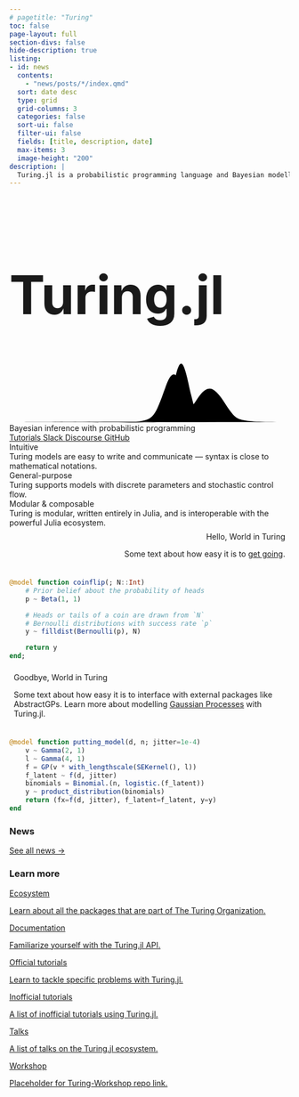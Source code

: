 ```yaml
---
# pagetitle: "Turing"
toc: false
page-layout: full
section-divs: false
hide-description: true
listing:
- id: news
  contents:
    - "news/posts/*/index.qmd"
  sort: date desc
  type: grid
  grid-columns: 3
  categories: false
  sort-ui: false
  filter-ui: false
  fields: [title, description, date]
  max-items: 3
  image-height: "200"
description: |
  Turing.jl is a probabilistic programming language and Bayesian modelling framework for the Julia programming language.
---
```


```{=html}
<div class="line-graph">
  <div class="upperContent">
    <h1 style="font-size:6rem;">Turing.jl</h1>
  </div>
  <div class="Animation">
    <svg viewBox="0 0 2300 498" xmlns="http://www.w3.org/2000/svg">
      <path class="line line1"
        d="M0 487 C1155.53 487 1320.502 502.995 1391.761 461.5C1453.584 425.5 1467.657 399 1509.375 344.5C1551.093 290 1586.276 213 1645.586 213C1704.895 213 1776.77 350.5 1806.425 389C1875.39 478.535 1871.263 486.5 2300 487"/>
      <path class="line line2"
        d="M0 486.5 C223.96 486.5 883.72 484.016 977.94 484.016C1163.36 484.016 1183.85 461.682 1249.81 287.031C1283.73 197.222 1311.724 96 1349.948 96C1388.171 96 1418.291 219.36 1447.552 292.5C1536.356 514.469 1548.077 486 1734.55 486C1921.023 486 2087.346 485.5 2300 485.5"/>
      <path class="line line3"
        d="M0 487 C108.32 487 672.77 486.499 783.26 486.499C893.75 486.499 943.04 486.499 1051.36 486.499C1135.3 486.499 1218.74 489.327 1241.95 469.982C1293.57 426.95 1311.015 327.407 1328.845 262.111C1356 162.661 1377.725 8 1409.818 8C1441.911 8 1472.715 193.386 1490.888 262.111C1509.06 330.837 1526.835 423.687 1568.803 460.973C1600.671 489.286 1631.508 486.499 1722.851 486.499C1816.509 486.499 1890.44 486.499 1991.446 486.499C2092.453 486.499 2198.993 486.499 2300 486.499"/>
    </svg>
  </div>
</div>
<span class="display-6 d-block text-center py-5 display-md-5 display-lg-4">
    Bayesian inference with probabilistic programming
</span>
<div class="d-flex flex-column align-items-center gap-0 pb-5">
  <div class="d-flex flex-row flex-wrap panel-wrapper gap-2">
    <a href="https://turinglang.org/docs/tutorials/docs-00-getting-started/" class="button--fill btn">
      Tutorials
    </a>
    <a href="https://julialang.slack.com/archives/CCYDC34A0" class="button btn">
      Slack
    </a>
    <a href="https://discourse.julialang.org/c/domain/probprog/48" class="button btn">
      Discourse
    </a>
    <a href="https://github.com/TuringLang" class="button btn">
      GitHub
    </a>
  </div>
</div>
```

```{=html}
<div class="d-flex flex-row flex-wrap panel-wrapper gap-4 section-end-space">
  <div class="panel">
    <div class="panel-title pb-1">
      Intuitive
    </div>
    Turing models are easy to write and communicate — syntax is close to mathematical notations. 
  </div>
  <div class="panel">
    <div class="panel-title pb-1">
      General-purpose
    </div>
    Turing supports models with discrete parameters and stochastic control flow. 
  </div>
  <div class="panel">
    <div class="panel-title pb-1">
      Modular & composable
    </div>
    Turing is modular, written entirely in Julia, and is interoperable with the powerful Julia ecosystem.
  </div>
</div>
```

<div class="d-flex flex-row flex-wrap panel-wrapper gap-3 pb-2">
<div class="example-text" style="text-align:right;padding:0.5rem;">
  <div class="fs-4 fw-bold pb-1">
  Hello, World in Turing
  </div>
  Some text about how easy it is to [get going](https://turinglang.org/docs/tutorials/00-introduction/).
</div>
<div class="example-code">
```julia
@model function coinflip(; N::Int)
    # Prior belief about the probability of heads
    p ~ Beta(1, 1)

    # Heads or tails of a coin are drawn from `N`
    # Bernoulli distributions with success rate `p`
    y ~ filldist(Bernoulli(p), N)

    return y
end;
```
</div>
</div>
<div class="d-flex flex-row-reverse flex-wrap panel-wrapper gap-3 pt-2 section-end-space">
<div class="example-text" style="padding:0.5rem;">
  <div class="fs-4 fw-bold pb-1">
  Goodbye, World in Turing
  </div>
  Some text about how easy it is to interface with external packages like AbstractGPs. Learn more about modelling [Gaussian Processes](https://turinglang.org/docs/tutorials/15-gaussian-processes/) with Turing.jl.
</div>
<div class="example-code">
```julia
@model function putting_model(d, n; jitter=1e-4)
    v ~ Gamma(2, 1)
    l ~ Gamma(4, 1)
    f = GP(v * with_lengthscale(SEKernel(), l))
    f_latent ~ f(d, jitter)
    binomials = Binomial.(n, logistic.(f_latent))
    y ~ product_distribution(binomials)
    return (fx=f(d, jitter), f_latent=f_latent, y=y)
end
```
</div>
</div>

```{=html}
<h3 class="pb-3">
  News
</h3>
```
::: {#news}

:::

[See all news &rarr;](news/)

```{=html}
<h3 class="pb-3 section-start-space">
  Learn more
</h3>
<div class="list grid quarto-listing-cols-3">
  <a class="pseudolisting" href="/library">
    <div class="card-title h5">
      Ecosystem
    </div>
    <p class="quarto-grid-item">
      Learn about all the packages that are part of The Turing Organization.
    </p>
  </a>
  <a class="pseudolisting" href="https://turinglang.org/docs/tutorials/docs-00-getting-started/">
    <div class="card-title h5">
      Documentation
    </div>
    <p class="quarto-grid-item">
      Familiarize yourself with the Turing.jl API.
    </p>
  </a>
  <a class="pseudolisting" href="https://turinglang.org/docs/tutorials/00-introduction/">
    <div class="card-title h5">
      Official tutorials
    </div>
    <p class="quarto-grid-item">
      Learn to tackle specific problems with Turing.jl.
    </p>
  </a>
  <a class="pseudolisting" href="resources/content/inofficial_tutorials.qmd">
    <div class="card-title h5">
      Inofficial tutorials
    </div>
    <p class="quarto-grid-item">
      A list of inofficial tutorials using Turing.jl.
    </p>
  </a>
  <a class="pseudolisting" href="resources/content/talks.qmd">
    <div class="card-title h5">
      Talks
    </div>
    <p class="quarto-grid-item">
      A list of talks on the Turing.jl ecosystem.
    </p>
  </a>
  <a class="pseudolisting" href="">
    <div class="card-title h5">
      Workshop
    </div>
    <p class="quarto-grid-item">
      Placeholder for Turing-Workshop repo link.
    </p>
  </a>
</div>
```
